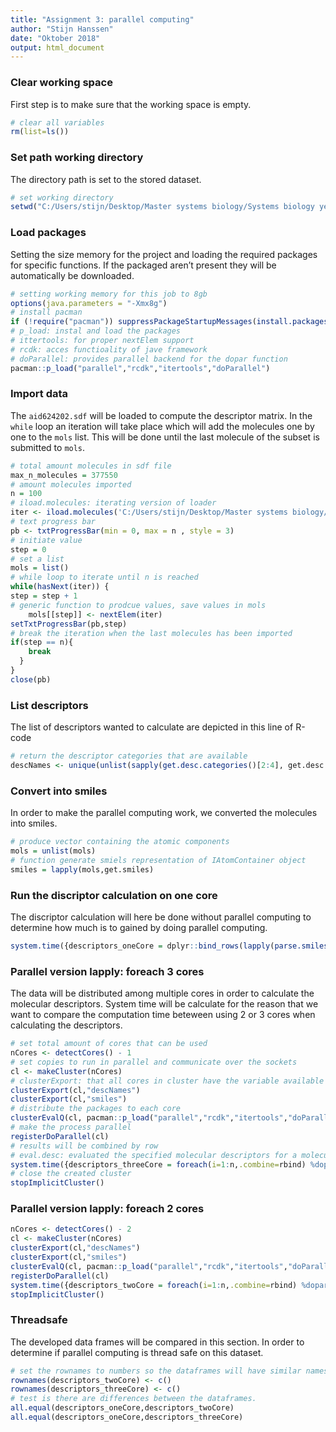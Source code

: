 ```yaml
---
title: "Assignment 3: parallel computing"
author: "Stijn Hanssen"
date: "Oktober 2018"
output: html_document
---
```


### Clear working space
First step is to make sure that the working space is empty.
```r
# clear all variables
rm(list=ls()) 
```

### Set path working directory
The directory path is set to the stored dataset.
```r
# set working directory
setwd("C:/Users/stijn/Desktop/Master systems biology/Systems biology year 2/scientific computing/parallelprocessing") 
```

### Load packages
Setting the size memory for the project and loading the required packages for specific functions. If the packaged aren't present they will be automatically be downloaded.
```r
# setting working memory for this job to 8gb
options(java.parameters = "-Xmx8g")
# install pacman
if (!require("pacman")) suppressPackageStartupMessages(install.packages("pacman"))
# p_load: instal and load the packages
# ittertools: for proper nextElem support
# rcdk: acces functioality of jave framework
# doParallel: provides parallel backend for the dopar function
pacman::p_load("parallel","rcdk","itertools","doParallel")
```

### Import data
The `aid624202.sdf` will be loaded to compute the descriptor matrix. In the `while` loop an iteration will take place which will add the molecules one by one to the `mols` list. This will be done until the last molecule of the subset is submitted to `mols`.
```r
# total amount molecules in sdf file
max_n_molecules = 377550
# amount molecules imported
n = 100
# iload.molecules: iterating version of loader
iter <- iload.molecules('C:/Users/stijn/Desktop/Master systems biology/Systems biology year 2/scientific computing/parallelprocessing/aid624202.sdf', type='sdf')
# text progress bar
pb <- txtProgressBar(min = 0, max = n , style = 3)
# initiate value
step = 0 
# set a list
mols = list()
# while loop to iterate until n is reached
while(hasNext(iter)) {
step = step + 1
# generic function to prodcue values, save values in mols    
    mols[[step]] <- nextElem(iter)
setTxtProgressBar(pb,step)
# break the iteration when the last molecules has been imported
if(step == n){
    break
  }
}
close(pb)
```

### List descriptors
The list of descriptors wanted to calculate are depicted in this line of R-code
```r
# return the descriptor categories that are available
descNames <- unique(unlist(sapply(get.desc.categories()[2:4], get.desc.names)))
```

### Convert into smiles
In order to make the parallel computing work, we converted the molecules into smiles. 
```r
# produce vector containing the atomic components
mols = unlist(mols)
# function generate smiels representation of IAtomContainer object
smiles = lapply(mols,get.smiles)
```

### Run the discriptor calculation on one core
The discriptor calculation will here be done without parallel computing to determine how much is to gained by doing parallel computing.
```r
system.time({descriptors_oneCore = dplyr::bind_rows(lapply(parse.smiles(unlist(smiles)),eval.desc,descNames))})[3]
```

### Parallel version lapply: foreach 3 cores
The data will be distributed among multiple cores in order to calculate the molecular descriptors. System time will be calculate for the reason that we want to compare the computation time beteween using 2 or 3 cores when calculating the descriptors. 
```r
# set total amount of cores that can be used
nCores <- detectCores() - 1
# set copies to run in parallel and communicate over the sockets
cl <- makeCluster(nCores)     
# clusterExport: that all cores in cluster have the variable available
clusterExport(cl,"descNames") 
clusterExport(cl,"smiles")
# distribute the packages to each core
clusterEvalQ(cl, pacman::p_load("parallel","rcdk","itertools","doParallel"))
# make the process parallel
registerDoParallel(cl)
# results will be combined by row
# eval.desc: evaluated the specified molecular descriptors for a molecule
system.time({descriptors_threeCore = foreach(i=1:n,.combine=rbind) %dopar% eval.desc(parse.smiles(smiles[[i]]),descNames,verbose=F)})[3]    
# close the created cluster
stopImplicitCluster()
```

### Parallel version lapply: foreach 2 cores
```r
nCores <- detectCores() - 2
cl <- makeCluster(nCores)     
clusterExport(cl,"descNames") 
clusterExport(cl,"smiles")
clusterEvalQ(cl, pacman::p_load("parallel","rcdk","itertools","doParallel"))
registerDoParallel(cl)
system.time({descriptors_twoCore = foreach(i=1:n,.combine=rbind) %dopar% eval.desc(parse.smiles(smiles[[i]]),descNames,verbose=F)})[3]
stopImplicitCluster()

```

### Threadsafe
The developed data frames will be compared in this section. In order to determine if parallel computing is thread safe on this dataset.
```r
# set the rownames to numbers so the dataframes will have similar names
rownames(descriptors_twoCore) <- c() 
rownames(descriptors_threeCore) <- c()
# test is there are differences between the dataframes.
all.equal(descriptors_oneCore,descriptors_twoCore)
all.equal(descriptors_oneCore,descriptors_threeCore)
```

